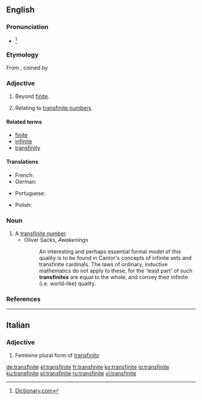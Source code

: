 ==English==

===Pronunciation===
* {{IPA|/trænsˈfaɪnaɪt/|lang=en}}<ref>[http://dictionary.reference.com/browse/transfinite Dictionary.com]</ref>

===Etymology===
From {{etyl|de|en}} {{term|transfinit|lang=de}}, coined by {{w|Georg Cantor}}

===Adjective===
{{en-adj|-}}

# Beyond [[finite]].
# {{context|mathematics|lang=en}} Relating to [[transfinite number]]s.

====Related terms====
* [[finite]]
* [[infinite]]
* [[transfinity]]

====Translations====
{{trans-top|beyond finite}}
* French: {{t+|fr|transfini}}
* German: {{t+|de|transfinit}}
{{trans-mid}}
* Portuguese: {{t|pt|transfinito|m}}
{{trans-bottom}}
{{trans-top|relating to transfinite numbers}}
{{trans-mid}}
* Polish: {{t|pl|pozaskończony}}
{{trans-bottom}}

===Noun===
{{en-noun}}

# A [[transfinite number]].
#* Oliver Sacks, ''Awakenings''
#*: An interesting and perhaps essential formal model of this quality is to be found in Cantor's concepts of infinite sets and transfinite cardinals. The laws of ordinary, inductive mathematics do not apply to these, for the 'least part' of such '''transfinites''' are equal to the whole, and convey their infinite (i.e. world-like) quality.

===References===
<references/>

----

==Italian==

===Adjective===
{{head|it|adjective form}}

# Feminine plural form of [[transfinito]]

[[de:transfinite]]
[[el:transfinite]]
[[fr:transfinite]]
[[ko:transfinite]]
[[io:transfinite]]
[[ku:transfinite]]
[[pl:transfinite]]
[[ru:transfinite]]
[[vi:transfinite]]